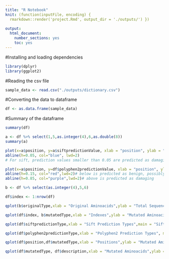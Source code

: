```yaml
---
title: "R Notebook"
knit: (function(inputFile, encoding) { 
  rmarkdown::render('project.Rmd', output_dir = './outputs/') })
  
output:
  html_document:
    number_sections: yes
    toc: yes
---
```


#Installing and loading dependencies

```r
library(dplyr)
library(ggplot2)
```

#Reading the csv file

```r
sample_data <- read.csv("./outputs/dictionary.csv") 
```

#Converting the data to dataframe

```r
df <- as.data.frame(sample_data) 
```

#Summary of the dataframe

```r
summary(df)
```

```r
a <- df %>% select(1,5,as.integer(4),6,as.double(8))
summary(a)
```

```r
plot(x=a$position, y=a$siftpredictionValue, xlab = "position", ylab = "prediction value", main = "Position range with Sift Prediction values 0.05>tolerated, 0.05<damaging")
abline(h=0.05, col="blue", lwd=2)
# For sift, prediction values smaller than 0.05 are predicted as damaging

plot(x=a$position, y=df$polyphen2predictionValue, xlab = "position", ylab = "prediction value", main = "Position range with Polyphen2 Prediction values between 0.00-0.15 benign, 0.15-1.00 possible damaging, 0.85-1.00 damaging")
abline(h=0.15, col="red",lwd=2)# below is predicted as benign, possibly damaged start point
abline(h=0.85, col="purple",lwd=2)# above is predicted as damaging
```

```r

b <- df %>% select(as.integer(4),5,6)

df$index <- 1:nrow(df)

qplot(b$originalType,xlab = "Original Aminoacids",ylab = "Total Sequence", main = "Original Aminoacids Distrubutions")# original aminoacid distrubition

qplot(df$index, b$mutatedType,xlab = "Indexes",ylab = "Mutated Aminoacids", main = "Mutated Aminoacids Distrubutions")# mutated type distrubution

qplot(df$siftpredictionType,xlab = "Sift Prediction Types",main = "Sift Result") # sift result distrubition

qplot(df$polyphen2predictionType,xlab = "Polyphen2 Prediction Types", main = "Polyphen 2 Result") # polyphen 2 result distrubution

qplot(df$position,df$mutatedType,xlab = "Positions",ylab = "Mutated Aminoacids", main = "Mutated Aminoacid Locations")# mutated aminoacid locations => white spaces 

```
```r

qplot(df$mutatedType, df$description,xlab = "Mutated Aminoacids",ylab = "Descriptions", main = "Descriptions in accordance with the mutated aminoacids")
```